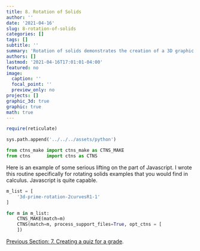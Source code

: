 ```yaml
---
title: 8. Rotation of Solids
author: ''
date: '2021-04-16'
slug: 8-rotation-of-solids
categories: []
tags: []
subtitle: ''
summary: 'Rotation of solids demonstrates the creation of a 3D graphic typical in the study of calculus'
authors: []
lastmod: '2021-04-16T17:01:01-04:00'
featured: no
image:
  caption: ''
  focal_point: ''
  preview_only: no
projects: []
graphic_3d: true
graphic: true
math: true
---
```

```r
require(reticulate)
```

```python
sys.path.append('../../../assets/python')

from ctns_make import ctns_make as CTNS_MAKE
from ctns      import ctns as CTNS
```

Here is an example of some serious lifting on the part of Javascript. I wrote this routine specifically for rotating solids examples that you would find in calculus. Javascript is quite capable. 

```python
m_list = [
    '3d-prime-rotation-2curvesR1-1'
]

for m in m_list:
    CTNS_MAKE(match=m)
    CTNS(match=m, process_support_files=True, opt_ctns = [ 
    ])
```

[Previous Section: 7. Creating a quiz for a grade](/demonstration/7-creating-a-quiz-for-a-grade).
